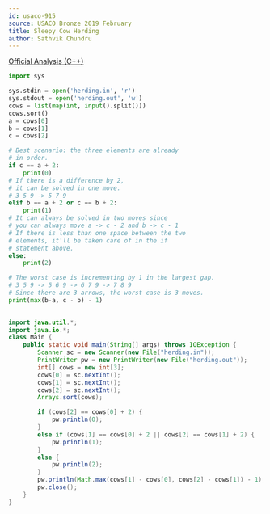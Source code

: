 ```yaml
---
id: usaco-915
source: USACO Bronze 2019 February
title: Sleepy Cow Herding
author: Sathvik Chundru
---
```


[Official Analysis (C++)](http://www.usaco.org/current/data/sol_herding_bronze_feb19.html)

<LanguageSection>
 
<PySection>

```py
import sys

sys.stdin = open('herding.in', 'r')
sys.stdout = open('herding.out', 'w')
cows = list(map(int, input().split()))
cows.sort()
a = cows[0]
b = cows[1]
c = cows[2]

# Best scenario: the three elements are already
# in order.
if c == a + 2:
	print(0)
# If there is a difference by 2,
# it can be solved in one move.
# 3 5 9 -> 5 7 9
elif b == a + 2 or c == b + 2:
	print(1)
# It can always be solved in two moves since
# you can always move a -> c - 2 and b -> c - 1
# If there is less than one space between the two 
# elements, it'll be taken care of in the if 
# statement above.
else:
	print(2)

# The worst case is incrementing by 1 in the largest gap.
# 3 5 9 -> 5 6 9 -> 6 7 9 -> 7 8 9
# Since there are 3 arrows, the worst case is 3 moves.
print(max(b-a, c - b) - 1)
	
```
	

</PySection>
<JavaSection>

```java
import java.util.*;
import java.io.*;
class Main {
	public static void main(String[] args) throws IOException {
		Scanner sc = new Scanner(new File("herding.in"));
		PrintWriter pw = new PrintWriter(new File("herding.out"));
		int[] cows = new int[3];
		cows[0] = sc.nextInt();
		cows[1] = sc.nextInt();
		cows[2] = sc.nextInt();
		Arrays.sort(cows);

		if (cows[2] == cows[0] + 2) {
			pw.println(0); 
		}
		else if (cows[1] == cows[0] + 2 || cows[2] == cows[1] + 2) {
			pw.println(1); 
		}
		else {
			pw.println(2); 
		}
		pw.println(Math.max(cows[1] - cows[0], cows[2] - cows[1]) - 1);
		pw.close();
	}
}
```

</JavaSection>

</LanguageSection>
